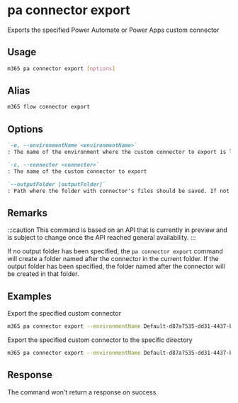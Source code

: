 
# pa connector export

Exports the specified Power Automate or Power Apps custom connector

## Usage

```sh
m365 pa connector export [options]
```

## Alias

```sh
m365 flow connector export
```

## Options

```md defintion-list
`-e, --environmentName <environmentName>`
: The name of the environment where the custom connector to export is located

`-c, --connector <connector>`
: The name of the custom connector to export

`--outputFolder [outputFolder]`
: Path where the folder with connector's files should be saved. If not specified, will create the connector's folder in the current folder.
```

<Global />

## Remarks

:::caution
This command is based on an API that is currently in preview and is subject to change once the API reached general availability.
:::

If no output folder has been specified, the `pa connector export` command will create a folder named after the connector in the current folder. If the output folder has been specified, the folder named after the connector will be created in that folder.

## Examples

Export the specified custom connector

```sh
m365 pa connector export --environmentName Default-d87a7535-dd31-4437-bfe1-95340acd55c5 --connector shared_connector-201-5f20a1f2d8d6777a75-5fa602f410652f4dfa
```

Export the specified custom connector to the specific directory

```sh
m365 pa connector export --environmentName Default-d87a7535-dd31-4437-bfe1-95340acd55c5 --connector shared_connector-201-5f20a1f2d8d6777a75-5fa602f410652f4dfa --outputFolder connector
```

## Response

The command won't return a response on success.
